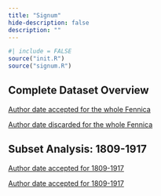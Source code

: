 ```yaml
--- 
title: "Signum"
hide-description: false
description: ""
---
```


```r
#| include = FALSE
source("init.R")
source("signum.R")
```


## Complete Dataset Overview


[Author date accepted for the whole Fennica](dataTable/data_table.html?path=../output.tables/signum_accepted.csv)

[Author date discarded for the whole Fennica](dataTable/data_table.html?path=../output.tables/signum_discarded.csv)


## Subset Analysis: 1809-1917

[Author date accepted for 1809-1917](dataTable/data_table.html?path=../output.tables/signum_accepted_19.csv)

[Author date accepted for 1809-1917](dataTable/data_table.html?path=../output.tables/signum_accepted_19.csv) 
